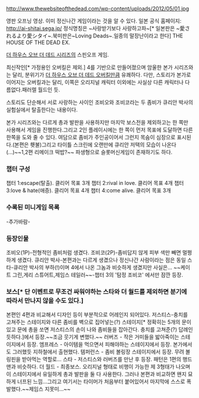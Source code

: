 http://www.thewebsiteofthedead.com/wp-content/uploads/2012/05/01.jpg

{{{#!html
<object width="560" height="315"><param name="movie" value="https://www.youtube.com/v/N54-ck-bOE0?version=3&amp;hl=ko_KR"></param><param name="allowFullScreen" value="true"></param><param name="allowscriptaccess" value="always"></param><embed src="http://www.youtube.com/v/N54-ck-bOE0?version=3&amp;hl=ko_KR" type="application/x-shockwave-flash" width="560" height="315" allowscriptaccess="always" allowfullscreen="true"></embed></object>
}}}
영판 오프닝 영상. 이미 정신나간 게임이라는 것을 알 수 있다.
일본 공식 홈페이지: http://ai-shitai.sega.jp/
정식명칭은 ~사랑받기보다 사랑하고파~[* 일본판은 ~愛されるより愛シタイ~.북미판은~Loving Deads~.일종의 말장난이라고 한다] THE HOUSE OF THE DEAD EX. 

[[더 하우스 오브 더 데드 시리즈]]의 스핀오프 게임.

최신작인[* 가정용인 오버킬은 제외.] 4를 기반으로 만들어졌으며 암울한 본가 시리즈와는 달리, 분위기가 [[더 하우스 오브 더 데드 오버킬]]만큼 유쾌하다. 다만, 스토리가 본가로 이어지는 오버킬과는 달리, 이쪽은 오리지널 캐릭터 이외에는 사실상 다른 캐릭터나 다름없다.패러렐 월드인 듯.

스토리도 단순해서 서로 사랑하는 사이인 조비오와 조비코라는 두 좀비가 큐리안 박사의 실험실에서 탈출한다는 내용이다.
 
본가 시리즈와는 다르게 총과 발판을 사용하지만 마지막 보스전을 제외하고는 한 쪽만 사용해서 게임을 진행한다.그리고 2인 플레이시에는 한 쪽이 먼저 목표에 도달하면 다른 한쪽을 도와 줄 수 있다.
여담으로 좀비가 주인공이어서 그런지 목숨이 심장으로 표시된다.(본편은 횃불)그리고 타이틀 스크린에 오랜만에 큐리안 저택의 모습이 나온다(...)~~1,2편 리메이크 떡밥?~~ 파생형으로 슬롯머신게임이 존재하기도 하다.

=== 챕터 구성 ===
챕터 1:escape(탈출). 클리어 목표 3개
챕터 2:rival in love. 클리어 목표 4개
챕터 3:love & hate(애증). 클리어 목표 4개
챕터 4:come alive. 클리어 목표 3개

=== 수록된 미니게임 목록 ===
-추가바람-
=== 등장인물 ===
조비오(1P)-전형적인 좀비처럼 생겼다.
조비코(2P)-좀비답지 않게 피부 색만 빼면 멀쩡하게 생겼다.
큐리안 박사-본편과는 다르게 생겼으나 정신나간 사람이라는 점은 동일
스타-큐리안 박사의 부하(!)이며 4에서 나온 그놈과 비슷하게 생겼지만 사실은...
~~케이트 그린,게리 스튜어트,제임스 테일러~~-챕터 3의 '탐정 조비코' 에서만 잠깐 등장.
=== 보스[* 단 이벤트로 무조건 싸워야하는 스타와 더 월드를 제외하면 분기에 따라서 만나지 않을 수도 있다.] ===
본편인 4편과 비교해서 디자인 등이 부분적으로 어레인지 되어있다.
저스티스-충치를 고쳐주는 스테이지와 다른 좀비를 벽으로 집어넣는(?) 스테이지[* 정확히는 5개의 문이 있고 문에 총을 쏘면 저스티스의 손이 나와 좀비들을 잡아간다. 충치를 고쳐준(?) 답례인 듯하다.]에서 등장.~~조금 웃기게 변했다.~~
러버즈 - 작은 거미들을 밟아죽이는 스테이지에서 등장.
엠프레스 - 아이템을 먹으면서 피해야하는 스테이지에서 등장. 본가에서도 그러했듯 지하철에서 출현했다.
템퍼런스 - 좀비 볼링장 스테이지에서 등장. 무려 볼링핀을 받아먹는 역할로...
스타 - 저스티스와 러버즈를 만난 후 등장. 패턴은 1편의 행드 맨과 비슷하다.
더 월드 - 최종보스. 오리지널 형태로 비행이 가능한 제 3형태가 나오며 이 스테이지에서 유일하게 총과 발판을 둘 다 사용한다. 그러나 본편과 비교하면 왠지 묘하게 너프된 느낌...그리고 여기서는 타이머가 처음부터 붙어있어서 마지막에 스스로 폭발했다.~~제임스 지못미...~~
